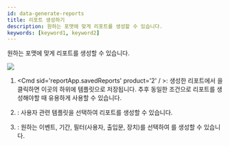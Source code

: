 ```yaml
---
id: data-generate-reports
title: 리포트 생성하기
description: 원하는 포맷에 맞게 리포트를 생성할 수 있습니다.
keywords: [keyword1, keyword2]
---
```


원하는 포맷에 맞게 리포트를 생성할 수 있습니다.

<Image src='/img/biostarx-data.png' className='none' />

<Calloutlists>

1. <Cmd sid='reportApp.savedReports' product='2' / >: 생성한 리포트에서 <Cmd sid='reportApp.saveReport' product='2' />을 클릭하면 이곳의 하위에 템플릿으로 저장됩니다. 추후 동일한 조건으로 리포트를 생성해야할 때 유용하게 사용할 수 있습니다.

1. <Cmd sid='reportApp.user' product='2' />: 사용자 관련 템플릿을 선택하여 리포트를 생성할 수 있습니다.

1. <Cmd sid='reportApp.event' product='2' />: 원하는 이벤트, 기간, 필터(<Cmd>사용자</Cmd>, <Cmd>출입문</Cmd>, <Cmd>장치</Cmd>)를 선택하여 <Cmd sid='reportApp.customReport' product='2' />를 생성할 수 있습니다.

</Calloutlists>